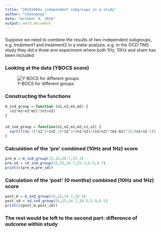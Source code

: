 ```yaml
---
title: "20181004a independent subgroups in a study"
author: "cheungngo"
date: "October 4, 2018"
output: word_document
---
```


###

Suppose we need to combine the results of two independent subgroups, e.g. treatment1 and treatment2 in a meta-analysis.  e.g. in the OCD-TMS study they did a three arm experiment where both 1Hz, 10Hz and sham has been included

###

### Looking at the data (YBOCS score)

![Y-BOCS for different groups](OCD-TMS.png)

###

### Constructing the functions

```r
m_ind_group = function (n1,n2,m1,m2) {
  (n1*m1+n2*m2)/(n1+n2)
}
```

###

```r
sd_ind_group = function(n1,n2,m1,m2,s1,s2) {
  sqrt(((n1-1)*s1^2+(n2-1)*s2^2+(n1*n2)/(n1+n2)*(m1-m2)^2)/(n1+n2-1))
}
```

###

### Calculation of the 'pre' combined (10Hz and 1Hz) score

```r
pre_m = m_ind_group(15,15,26.7,25.3)
pre_sd = sd_ind_group(15,15,26.7,25.3,6.5,4.7)
print(c(pre_m,pre_sd))
```

###

### Calculation of the 'post' (0 months) combined (10Hz and 1Hz) score

```r
post_m = m_ind_group(15,15,14.7,18.5)
post_sd = sd_ind_group(15,15,14.7,18.5,5.9,8.5)
print(c(post_m,post_sd))
```

###

### The rest would be left to the second part: difference of outcome within study